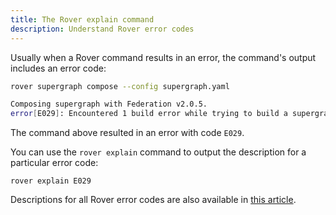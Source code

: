 ```yaml
---
title: The Rover explain command
description: Understand Rover error codes
---
```


Usually when a Rover command results in an error, the command's output includes an error code:

```sh {4}
rover supergraph compose --config supergraph.yaml

Composing supergraph with Federation v2.0.5.
error[E029]: Encountered 1 build error while trying to build a supergraph.
```

The command above resulted in an error with code `E029`.

You can use the `rover explain` command to output the description for a particular error code:

```
rover explain E029
```

Descriptions for all Rover error codes are also available in [this article](../errors/).
